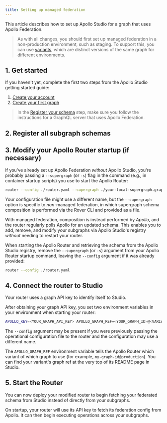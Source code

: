 ```yaml
---
title: Setting up managed federation
---
```



This article describes how to set up Apollo Studio for a graph that uses Apollo Federation.

> As with all changes, you should first set up managed federation in a non-production environment, such as staging. To support this, you can use [variants](https://www.apollographql.com/docs/studio/schema/registry/#managing-environments-with-variants), which are distinct versions of the same graph for different environments.

## 1. Get started

If you haven't yet, complete the first two steps from the Apollo Studio getting started guide:

1. [Create your account](https://www.apollographql.com/docs/studio/getting-started/#1-create-your-account)
2. [Create your first graph](https://www.apollographql.com/docs/studio/getting-started/#2-create-your-first-graph)

> In the [Register your schema](https://www.apollographql.com/docs/studio/getting-started/#3-register-your-schema) step, make sure you follow the instructions for a GraphQL server that uses Apollo Federation.

## 2. Register all subgraph schemas

<RegisterFederatedCli />

## 3. Modify your Apollo Router startup (if necessary)

If you've already set up Apollo Federation _without_ Apollo Studio, you're probably passing a `--supergraph` (or `-s`) flag in the command (e.g., in container startup scripts) you use to start the Apollo Router:

```sh
router --config ./router.yaml --supergraph ./your-local-supergraph.graphql
```

Your configuration file might use a different name, but the `--supergraph` option is specific to _non_-managed federation, in which supergraph schema composition is performed via the Rover CLI and provided as a file.

With managed federation, composition is instead performed by _Apollo_, and the router regularly polls Apollo for an updated schema. This enables you to add, remove, and modify your subgraphs via Apollo Studio's registry _without_ needing to restart your router.

When starting the Apollo Router and retrieving the schema from the Apollo Studio registry, remove the `--supergraph` (or `-s`) argument from your Apollo Router startup command, leaving the `--config` argument if it was already provided:

```sh
router --config ./router.yaml
```

## 4. Connect the router to Studio

Your router uses a graph API key to identify itself to Studio.

<ObtainGraphApiKey />

After obtaining your graph API key, you set two environment variables in your environment when starting your router:

```sh
APOLLO_KEY=<YOUR_GRAPH_API_KEY> APOLLO_GRAPH_REF=<YOUR_GRAPH_ID>@<VARIANT> router --config ./router.yaml
```

The `--config` argument may be present if you were previously passing the operational configuration file to the router and the configuration may use a different name.

The `APOLLO_GRAPH_REF` environment variable tells the Apollo Router which variant of which graph to use (for example, `my-graph-id@production`). You can find your variant's graph ref at the very top of its README page in Studio.

## 5. Start the Router

You can now deploy your modified router to begin fetching your federated schema from Studio instead of directly from your subgraphs.

On startup, your router will use its API key to fetch its federation config from Apollo. It can then begin executing operations across your subgraphs.
